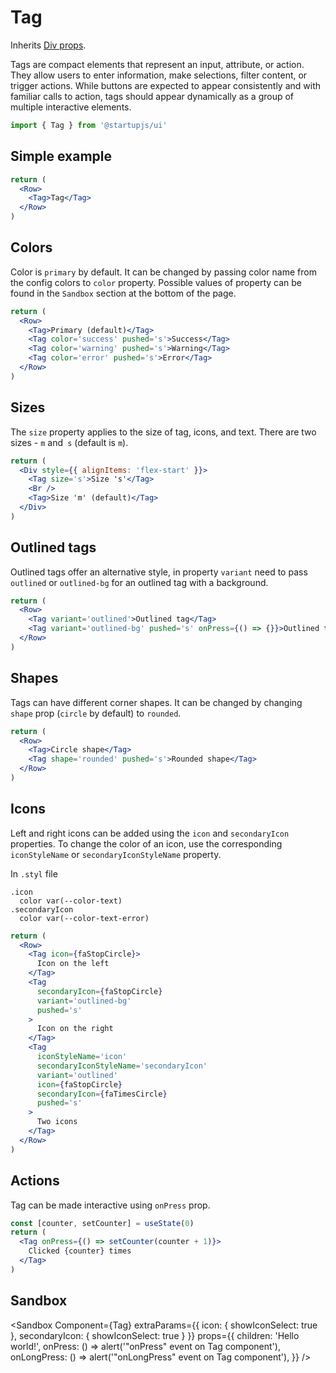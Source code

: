 
# Tag

Inherits [Div props](/docs/components/Div).

Tags are compact elements that represent an input, attribute, or action. They allow users to enter information, make selections, filter content, or trigger actions. While buttons are expected to appear consistently and with familiar calls to action, tags should appear dynamically as a group of multiple interactive elements.

```jsx
import { Tag } from '@startupjs/ui'
```

## Simple example

```jsx example
return (
  <Row>
    <Tag>Tag</Tag>
  </Row>
)
```

## Colors

Color is `primary` by default. It can be changed by passing color name from the config colors to `color` property. Possible values of property can be found in the `Sandbox` section at the bottom of the page.

```jsx example
return (
  <Row>
    <Tag>Primary (default)</Tag>
    <Tag color='success' pushed='s'>Success</Tag>
    <Tag color='warning' pushed='s'>Warning</Tag>
    <Tag color='error' pushed='s'>Error</Tag>
  </Row>
)
```

## Sizes

The `size` property applies to the size of tag, icons, and text. There are two sizes - `m` and` s` (default is `m`).

```jsx example
return (
  <Div style={{ alignItems: 'flex-start' }}>
    <Tag size='s'>Size 's'</Tag>
    <Br />
    <Tag>Size 'm' (default)</Tag>
  </Div>
)
```

## Outlined tags

Outlined tags offer an alternative style, in property `variant` need to pass `outlined` or `outlined-bg` for an outlined tag with a background.

```jsx example
return (
  <Row>
    <Tag variant='outlined'>Outlined tag</Tag>
    <Tag variant='outlined-bg' pushed='s' onPress={() => {}}>Outlined tag with a background</Tag>
  </Row>
)
```

## Shapes

Tags can have different corner shapes. It can be changed by changing `shape` prop (`circle` by default) to `rounded`.

```jsx example
return (
  <Row>
    <Tag>Circle shape</Tag>
    <Tag shape='rounded' pushed='s'>Rounded shape</Tag>
  </Row>
)
```

## Icons

Left and right icons can be added using the `icon` and `secondaryIcon` properties. To change the color of an icon, use the corresponding `iconStyleName` or `secondaryIconStyleName` property.

In `.styl` file
```stylus
.icon
  color var(--color-text)
.secondaryIcon
  color var(--color-text-error)
```

```jsx example
return (
  <Row>
    <Tag icon={faStopCircle}>
      Icon on the left
    </Tag>
    <Tag
      secondaryIcon={faStopCircle}
      variant='outlined-bg'
      pushed='s'
    >
      Icon on the right
    </Tag>
    <Tag
      iconStyleName='icon'
      secondaryIconStyleName='secondaryIcon'
      variant='outlined'
      icon={faStopCircle}
      secondaryIcon={faTimesCircle}
      pushed='s'
    >
      Two icons
    </Tag>
  </Row>
)
```

## Actions
Tag can be made interactive using `onPress` prop.

```jsx example
const [counter, setCounter] = useState(0)
return (
  <Tag onPress={() => setCounter(counter + 1)}>
    Clicked {counter} times
  </Tag>
)
```

## Sandbox

<Sandbox
  Component={Tag}
  extraParams={{
    icon: { showIconSelect: true },
    secondaryIcon: { showIconSelect: true }
  }}
  props={{
    children: 'Hello world!',
    onPress: () => alert('"onPress" event on Tag component'),
    onLongPress: () => alert('"onLongPress" event on Tag component'),
  }}
/>
